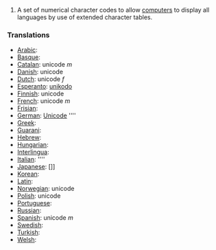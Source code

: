 #A set of numerical character codes to allow [[computer]]s to display all languages by use of extended character tables.

===Translations===
*[[Arabic]]: [[]]
*[[Basque]]: [[]]
*[[Catalan]]: unicode ''m''
*[[Danish]]: unicode
*[[Dutch]]: unicode ''f''
*[[Esperanto]]: [[unikodo]]
*[[Finnish]]: unicode
*[[French]]: unicode ''m''
*[[Frisian]]: [[]]
*[[German]]: [[Unicode]] ''''
*[[Greek]]: [[]]
*[[Guarani]]: [[]]
*[[Hebrew]]: [[]]
*[[Hungarian]]: [[]]
*[[Interlingua]]: [[]]
*[[Italian]]: [[]] ''''
*[[Japanese]]: []]
*[[Korean]]: [[]]
*[[Latin]]: [[]]
*[[Norwegian]]: unicode
*[[Polish]]: unicode
*[[Portuguese]]: [[]]
*[[Russian]]: [[]]
*[[Spanish]]: unicode ''m''
*[[Swedish]]: [[]]
*[[Turkish]]: [[]]
*[[Welsh]]: [[]]